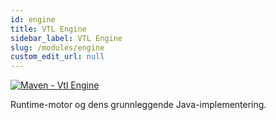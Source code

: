 ```yaml
---
id: engine
title: VTL Engine
sidebar_label: VTL Engine
slug: /modules/engine
custom_edit_url: null
---
```


[![Maven - Vtl Engine](https://maven-badges.herokuapp.com/maven-central/fr.insee.trevas/vtl-engine/badge.svg)](https://maven-badges.herokuapp.com/maven-central/fr.insee.trevas/vtl-engine)

Runtime-motor og dens grunnleggende Java-implementering.
